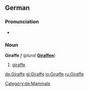 ==German==
[[Category:de:Mammals]]

===Pronunciation===
*{{IPA|/giˈʀafə/}}

===Noun===
'''Giraffe''' ''f'' (''plural'' '''[[Giraffen]]''')

# [[giraffe]]

[[de:Giraffe]]
[[gl:Giraffe]]
[[io:Giraffe]]
[[ru:Giraffe]]
